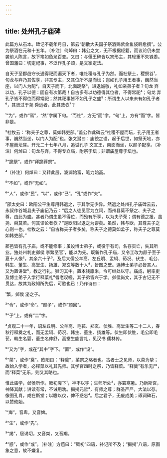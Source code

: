 ```yaml
---
---
---
```

title: 处州孔子庙碑
---







此篇方从石本。碑记不载年月日，第云“朝散大夫国子祭酒赐紫金鱼袋韩愈撰”。公为祭酒在元和十五年。〔补注〕何焯曰：韩公之文，无不根据经籍，而议论仍未尝袭前人陈言，故下笔如鱼龙百变。又曰：与偃王碑皆以宾形主，其轻重不失铢黍。曾国藩曰：切定祀事，不泛作孔子颂，是文家定法。

自天子至郡邑守长通得祀而遍天下者，唯社稷与孔子为然。而社祭土，稷祭谷¹，句龙与弃乃其佐享，非其专主，又其位所不屋而坛；岂如孔子用王者事，巍然当座，以门人为配²，自天子而下，北面跪祭³，进退诚敬，礼如亲弟子者？句龙 弃以功，孔子以德：固自有次第哉！自古多有以功德得其位者，不得常祀⁴；句龙 弃孔子皆不得位而得常祀；然其祀事皆不如孔子之盛⁵：所谓生人以来未有如孔子者⁶，其贤过于尧 舜远者，此其效欤⁷？

¹“为”，或作“焉”，“然”字属下句。“而社”，方无“而”字。“句”上，方有“而”字。皆非是。

²杜牧云：“称夫子之尊，莫如韩吏部。”盖公作此碑云“社稷不屋而坛，孔子用王者事，巍然当坐，以门人为配”也。张文潜曰：庙貌之设，起于后世，如祭天地，亦不屋而坛耳。开元二十七年八月，追谥孔子 文宣王，南面而坐，以颜子配享。〔补注〕何焯曰：句龙与弃，不得专立庙，附祭于坛；非谓庙屋尊于坛也。

³“跪祭”，或作“拜跪荐祭”。

⁴〔补注〕何焯曰：又转此层，波澜始富，笔力始高。

⁵“不如”，或作“无如”。

⁶“人”，或作“民”。“以”，或作“已”。“孔”或作“夫”。

⁷邵太史曰：欧阳公平生尊用韩退之，于其学无少异。然退之处州孔子庙碑云云，永叔作谷城县夫子庙记乃云：“后之人徒见官为立祠，而州县莫不祭之、夫子之尊，由此为盛。甚者乃谓生虽不得位，而殁有所享，以为夫子荣；谓有德之报，虽尧、舜莫若。何其谬论者欤？”是欧阳以退之为谬矣。虽然，韩与欧，其尊夫子之心则一也。杜牧之云：“自古称夫子者多矣，称夫子之德莫如孟子，称夫子之尊莫如韩吏部。”

郡邑皆有孔子庙，或不能修事；虽设博士弟子，或役于有司，名存实亡，失其所业。独处州刺史邺侯 李繁至官¹，能以为先。既新作孔子庙，又令工改为颜子至子夏十人像²，其余六十子³，及后大儒公羊高、左丘明、孟轲、荀况、伏生、毛公、韩生、董生、高堂生、扬雄、郑玄等数十人⁴，皆图之壁。选博士弟子必皆其人。又为置讲堂⁵，教之行礼，肄习其中。置本钱廪米，令可继处以守。庙成，躬率吏及博士弟子入学行释菜礼⁶耆老叹嗟，其子弟皆兴于学。邺侯尚文，其于古记无不贯达，故其为政知所先后，可歌也已！乃作诗曰：

¹繁，邺侯 泌之子。

²“令”，或作“命”。“颜子”，或作“颜回”。

³“子”上，或有“二”字。

⁴贞观二十一年，诏左丘明、公羊高、毛苌、郑玄、伏胜、高堂生等二十二人，春秋行释奠之礼，而无孟轲、荀况、韩生、董生、扬雄等。伏生即伏胜，毛公即毛苌，韩生名婴，董生名仲舒，高堂生能言礼，见汉书 儒林传。

⁵“又为”字，或在“其中”字下。“置”，或作“设”。

⁶“菜”，或作“奠”。欧阳曰：“释奠”，菜祭之略者也。古者士之见师，以菜为挚；故始入学者，必释菜以礼其先师。其学官四时之祭，乃皆释菜。“释奠”有乐无尸，而“释菜”无乐，则又其略也。

惟此庙学，邺侯所作。厥初庳下¹，神不以宇；生师所处²，亦窘寒暑。乃新斯宫，神降其献；讲读有常，不诫用劝。揭揭元哲³，有师之尊；群圣严严，大法以存。像图孔肖，咸在斯堂；以瞻以仪，俾不惑忘⁴。后之君子，无废成美；琢词碑石，以赞攸始。

¹“庳”，音卑，又音婢。

²“生”，或作“先”。

³“揭”，居谒切，又音桀，又音羯。

⁴“惑”，或作“或”。〔补注〕方苞曰：“厥初”四语，补记所不及；“揭揭”八语，原图象之意，故不嫌复。
